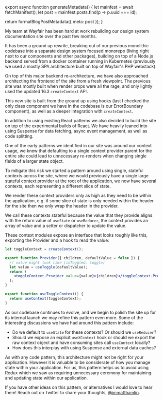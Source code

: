 

export async function generateMetadata() {
  let mainfest = await fetchManifest();
  let post = mainfest.posts.find(p => p.uuid === id);

  return formatBlogPostMetadata({ meta: post });
}

<BlogPage id={id}>


My team at Wayfair has been hard at work rebuilding our design system
documentation site over the past few months.

It has been a ground up rewrite, breaking out of our previous monolithic
codebase into a separate design system focused monorepo (living right next to
our components and other packages), building on top of a Node.js backend served
from a docker container running in Kubernetes (previously we used a mostly SPA
architecture built on top of Wayfair's PHP webstack).

On top of this major backend re-architecture, we have also approached
architecting the frontend of the site from a fresh viewpoint. The previous site
was mostly built when render props were all the rage, and only lightly used the
updated 16.3 `createContext` API.

This new site is built from the ground up using hooks (last I checked the only
class component we have in the codebase is our ErrorBoundary component), as well
as a deeper integration with `createContext`.

In addition to using existing React patterns we also decided to build the site
on top of the experimental builds of React. We have heavily leaned into using
Suspense for data fetching, async event management, as well as code splitting.

One of the early patterns we identified in our site was around our context
usage, we knew that defaulting to a single context provider parent for the
entire site could lead to unnecessary re-renders when changing single fields of
a larger state object.

To mitigate this risk we started a pattern around using single, stateful
contexts across the site, where we would previously have a single large stateful
context provider at the root of the application, we now have several contexts,
each representing a different slice of state.

We render these context providers only as high as they need to be within the
application, e.g. if some slice of state is only needed within the header for
the site then we only wrap the header in the provider.

We call these contexts stateful because the value that they provide aligns with
the return value of `useState` or `useReducer`, the context provides an array of
value and a setter or dispatcher to update the value.

These context modules expose an interface that looks roughly like this,
exporting the Provider and a hook to read the value:

```jsx
let toggleContext = createContext();

export function Provider({ children, defaultValue = false }) {
  // value might look like [isToggled, toggle]
  let value = useToggle(defaultValue);
  return (
    <toggleContext.Provider value={value}>{children}</toggleContext.Provider>
  );
}

export function useToggleContext() {
  return useContext(toggleContext);
}
```

As our codebase continues to evolve, and we begin to polish the site up for its
internal launch we may refine this pattern even more. Some of the interesting
discussions we have had around this pattern include:

- Do we default to `useState` for these contexts? Or should we `useReducer`?
- Should we expose an explicit `useXContext` hook or should we export the raw
  context object and have consuming sites call `useContext` locally?
- How does this interplay with using Suspense and external data caches?

As with any code pattern, this architecture might not be right for your
application. However it is valuable to be considerate of how you manage state
within your application. For us, this pattern helps us to avoid using Redux
which we saw as requiring unnecessary ceremony for maintaining and updating
state within our application.

If you have other ideas on this pattern, or alternatives I would love to hear
them! Reach out on Twitter to share your thoughts,
[@immatthamlin](https://twitter.com/immatthamlin).


</BlogPage>